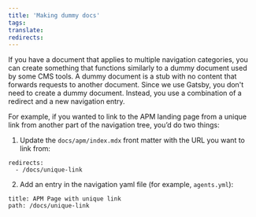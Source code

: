```yaml
---
title: 'Making dummy docs'
tags:
translate:
redirects:
---
```


If you have a document that applies to multiple navigation categories, you can create something that functions similarly to a dummy document used by some CMS tools. A dummy document is a stub with no content that forwards requests to another document. Since we use Gatsby, you don't need to create a dummy document. Instead, you use a combination of a redirect and a new navigation entry.

For example, if you wanted to link to the APM landing page from a unique link from another part of the navigation tree, you’d do two things:

1. Update the `docs/apm/index.mdx` front matter with the URL you want to link from:

```
redirects:
  - /docs/unique-link
```

2. Add an entry in the navigation yaml file (for example, `agents.yml`):

```
title: APM Page with unique link
path: /docs/unique-link 
```

